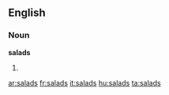 ==English==

===Noun===
'''salads'''

# {{plural of|[[salad]]}}

[[ar:salads]]
[[fr:salads]]
[[it:salads]]
[[hu:salads]]
[[ta:salads]]